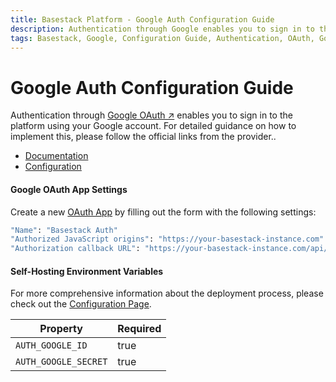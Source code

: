 ```yaml
---
title: Basestack Platform - Google Auth Configuration Guide
description: Authentication through Google enables you to sign in to the platform using your Google account.
tags: Basestack, Google, Configuration Guide, Authentication, OAuth, Google Application Settings, Self-Hosting Environment Variables
---
```


# Google Auth Configuration Guide

Authentication through [Google OAuth ↗](https://developers.google.com/identity/protocols/oauth2?ref=basestack.co) enables you to sign in to the platform using your Google account. For detailed guidance on how to implement this, please follow the official links from the provider..

- [Documentation](https://developers.google.com/identity/protocols/oauth2?ref=basestack.co)
- [Configuration](https://console.cloud.google.com/apis/credentials?ref=basestack.co)

#### Google OAuth App Settings

Create a new [OAuth App](https://console.cloud.google.com/apis/credentials?ref=basestack.co) by filling out the form with the following settings:

```bash
"Name": "Basestack Auth"
"Authorized JavaScript origins": "https://your-basestack-instance.com"
"Authorization callback URL": "https://your-basestack-instance.com/api/auth/callback/google"
```

#### Self-Hosting Environment Variables

For more comprehensive information about the deployment process, please check
out the [Configuration Page](/self-hosting).

| Property             | Required |
| -------------------- | -------- |
| `AUTH_GOOGLE_ID`     | true     |
| `AUTH_GOOGLE_SECRET` | true     |
